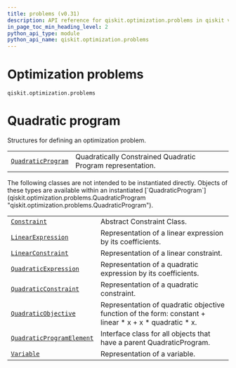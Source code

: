 ```yaml
---
title: problems (v0.31)
description: API reference for qiskit.optimization.problems in qiskit v0.31
in_page_toc_min_heading_level: 2
python_api_type: module
python_api_name: qiskit.optimization.problems
---
```


<span id="module-qiskit.optimization.problems" />

<span id="qiskit-optimization-problems" />

<span id="optimization-problems-qiskit-optimization-problems" />

# Optimization problems

`qiskit.optimization.problems`

# Quadratic program

Structures for defining an optimization problem.

|                                                                                                                     |                                                             |
| ------------------------------------------------------------------------------------------------------------------- | ----------------------------------------------------------- |
| [`QuadraticProgram`](qiskit.optimization.problems.QuadraticProgram "qiskit.optimization.problems.QuadraticProgram") | Quadratically Constrained Quadratic Program representation. |

<Admonition title="Note" type="note">
  The following classes are not intended to be instantiated directly. Objects of these types are available within an instantiated [`QuadraticProgram`](qiskit.optimization.problems.QuadraticProgram "qiskit.optimization.problems.QuadraticProgram").
</Admonition>

|                                                                                                                                          |                                                                                                           |
| ---------------------------------------------------------------------------------------------------------------------------------------- | --------------------------------------------------------------------------------------------------------- |
| [`Constraint`](qiskit.optimization.problems.Constraint "qiskit.optimization.problems.Constraint")                                        | Abstract Constraint Class.                                                                                |
| [`LinearExpression`](qiskit.optimization.problems.LinearExpression "qiskit.optimization.problems.LinearExpression")                      | Representation of a linear expression by its coefficients.                                                |
| [`LinearConstraint`](qiskit.optimization.problems.LinearConstraint "qiskit.optimization.problems.LinearConstraint")                      | Representation of a linear constraint.                                                                    |
| [`QuadraticExpression`](qiskit.optimization.problems.QuadraticExpression "qiskit.optimization.problems.QuadraticExpression")             | Representation of a quadratic expression by its coefficients.                                             |
| [`QuadraticConstraint`](qiskit.optimization.problems.QuadraticConstraint "qiskit.optimization.problems.QuadraticConstraint")             | Representation of a quadratic constraint.                                                                 |
| [`QuadraticObjective`](qiskit.optimization.problems.QuadraticObjective "qiskit.optimization.problems.QuadraticObjective")                | Representation of quadratic objective function of the form: constant + linear \* x + x \* quadratic \* x. |
| [`QuadraticProgramElement`](qiskit.optimization.problems.QuadraticProgramElement "qiskit.optimization.problems.QuadraticProgramElement") | Interface class for all objects that have a parent QuadraticProgram.                                      |
| [`Variable`](qiskit.optimization.problems.Variable "qiskit.optimization.problems.Variable")                                              | Representation of a variable.                                                                             |

